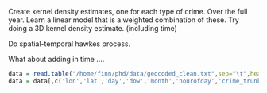

Create kernel density estimates, one for each type of crime. Over the full year. Learn a linear model that is a weighted combination of these.
Try doing a 3D kernel density estimate. (including time)

Do spatial-temporal hawkes process.

What about adding in time ....

```r
data = read.table("/home/finn/phd/data/geocoded_clean.txt",sep="\t",header=TRUE)
data = data[,c('lon','lat','day','dow','month','hourofday','crime_trunk')]
```


